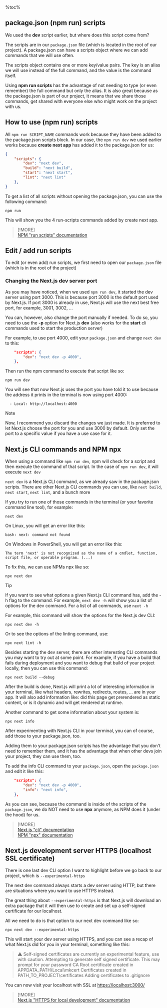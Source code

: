 %toc%

<article>

# package.json (npm run) scripts

We used the **dev** script earlier, but where does this script come from?

The scripts are in our `package.json` file (which is located in the root of our project). A package.json can have a scripts object where we can add commands that we will use often.

The scripts object contains one or more key/value pairs. The key is an alias we will use instead of the full command, and the value is the command itself.

Using **npm run scripts** has the advantage of not needing to type (or even remember) the full command but only the alias. It is also great because as the package.json is part of our project, it means that we share those commands, get shared with everyone else who might work on the project with us.

## How to use (npm run) scripts

All `npm run SCRIPT_NAME` commands work because they have been added to the package.json scripts block. In our case, the `npm run dev` we used earlier works because **create next app** has added it to the package.json for us:

```json title="package.json"
{
    "scripts": {
        "dev": "next dev",
        "build": "next build",
        "start": "next start",
        "lint": "next lint"
    },
}
```

To get a list of all scripts without opening the package.json, you can use the following command:

```shell
npm run
```

This will show you the 4 run-scripts commands added by create next app.

> [!MORE]  
> [NPM "run scripts" documentation](https://docs.npmjs.com/cli/v10/commands/npm-run-script)  

## Edit / add run scripts

To edit (or even add) run scripts, we first need to open our `package.json` file (which is in the root of the project)

### Changing the Next.js dev server port

As you may have noticed, when we used `npm run dev`, it started the dev server using port 3000. This is because port 3000 is the default port used by Next.js. If port 3000 is already in use, Next.js will use the next best free port, for example, 3001, 3002, ...

You can, however, also change the port manually if needed. To do so, you need to use the **-p** option for Next.js **dev** (also works for the **start** cli commands used to start the production server)

For example, to use port 4000, edit your `package.json` and change `next dev` to this:

```json title="package.json"
    "scripts": {
        "dev": "next dev -p 4000",
    },
```

Then run the npm command to execute that script like so:

```shell
npm run dev
```

You will see that now Next.js uses the port you have told it to use because the address it prints in the terminal is now using port 4000:

```shell
  - Local: http://localhost:4000
```

> [!NOTE]  
> Now, I recommend you discard the changes we just made. It is preferred to let Next.js choose the port for you and use 3000 by default. Only set the port to a specific value if you have a use case for it.

## Next.js CLI commands and NPM npx

When using a command like `npm run dev`, npm will check for a script and then execute the command of that script. In the case of `npm run dev`, it will execute `next dev`

`next dev` is a Next.js CLI command, as we already saw in the package.json scripts. There are other Next.js CLI commands you can use, like `next build`, `next start`, `next lint`, and a bunch more

If you try to run one of those commands in the terminal (or your favorite command line tool), for example:

```shell
next dev
```

On Linux, you will get an error like this:

```shell
bash: next: command not found
```

On Windows in PowerShell, you will get an error like this:

```shell
The term 'next' is not recognized as the name of a cmdlet, function, script file, or operable program. (...)
```

To fix this, we can use NPMs npx like so:

```shell
npx next dev
```

> [!TIP]  
> If you want to see what options a given Next.js CLI command has, add the -h flag to the command. For example, `next dev -h` will show you a list of options for the dev command. For a list of all commands, use `next -h`

For example, this command will show the options for the Next.js dev CLI:

```shell
npx next dev -h
```

Or to see the options of the linting command, use:

```shell
npx next lint -h
```

Besides starting the dev server, there are other interesting CLI commands you may want to try out at some point. For example, if you have a build that fails during deployment and you want to debug that build of your project locally, then you can use this command:

```shell
npx next build --debug
```

After the build is done, Next.js will print a lot of interesting information in your terminal, like what headers, rewrites, redirects, routes, … are in your app. It will also add information like: did this page get prerendered as static content, or is it dynamic and will get rendered at runtime.

Another command to get some information about your system is:

```shell
npx next info
```

After experimenting with Next.js CLI in your terminal, you can of course, add those to your package.json, too.

Adding them to your package.json scripts has the advantage that you don't need to remember them, and it has the advantage that when other devs join your project, they can use them, too.

To add the info CLI command to your `package.json`, open the `package.json` and edit it like this:

```json title="package.json" {3}#special
    "scripts": {
        "dev": "next dev -p 4000",
        "info": "next info",
    },
```

As you can see, because the command is inside of the scripts of the `package.json`, we do NOT need to use **npx** anymore, as NPM does it (under the hood) for us.

> [!MORE]  
> [Next.js "cli" documentation](https://nextjs.org/docs/app/api-reference/next-cli)  
> [NPM "npx" documentation](https://docs.npmjs.com/cli/v10/commands/npx)  

## Next.js development server HTTPS (localhost SSL certificate)

There is one last dev CLI option I want to highlight before we go back to our project, which is `--experimental-https`

The next dev command always starts a dev server using HTTP, but there are situations where you want to use HTTPS instead.

The great thing about `--experimental-https` is that Next.js will download an extra package that it will then use to create and set up a self-signed certificate for our localhost.

All we need to do is that option to our next dev command like so:

```shell
npx next dev --experimental-https
```

This will start your dev server using HTTPS, and you can see a recap of what Next.js did for you in your terminal, something like this:

> ⚠ Self-signed certificates are currently an experimental feature, use with caution.
> Attempting to generate self signed certificate. This may prompt for your password
> CA Root certificate created in APPDATA_PATH\Local\mkcert
> Certificates created in PATH_TO_PROJECT\certificates
> Adding certificates to .gitignore

You can now visit your localhost with SSL at [https://localhost:3000/](https://localhost:3000/)

> [!MORE]  
> [Next.js "HTTPS for local development" documentation](https://nextjs.org/docs/app/api-reference/next-cli#https-for-local-development)  

</article>
